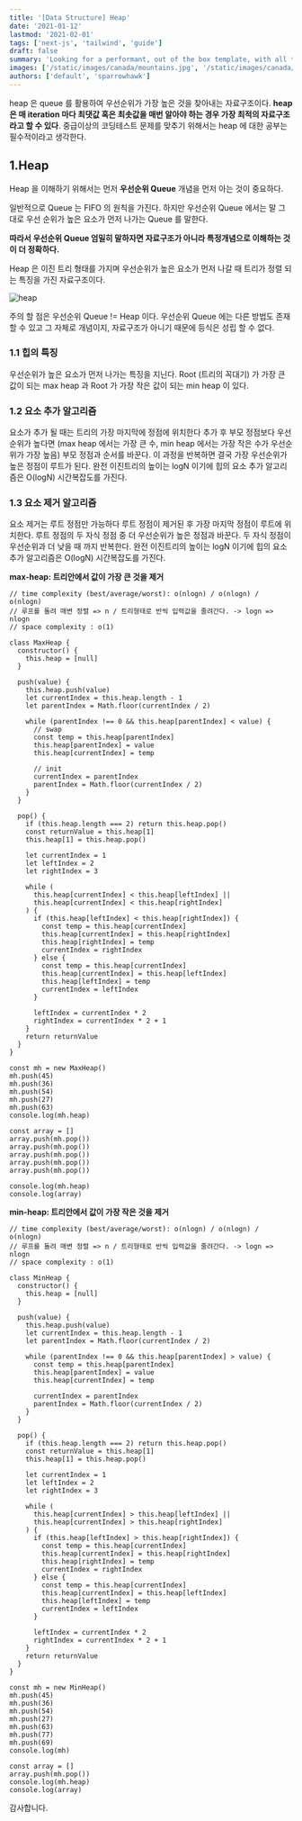 ```yaml
---
title: '[Data Structure] Heap'
date: '2021-01-12'
lastmod: '2021-02-01'
tags: ['next-js', 'tailwind', 'guide']
draft: false
summary: 'Looking for a performant, out of the box template, with all the best in web technology to support your blogging needs? Checkout the Tailwind Nextjs Starter Blog template.'
images: ['/static/images/canada/mountains.jpg', '/static/images/canada/toronto.jpg']
authors: ['default', 'sparrowhawk']
---
```


heap 은 queue 를 활용하여 우선순위가 가장 높은 것을 찾아내는 자료구조이다. **heap 은 매 iteration 마다 최댓값 혹은 최솟값을 매번 알아야 하는 경우 가장 최적의 자료구조라고 할 수 있다**. 중급이상의 코딩테스트 문제를 맞추기 위해서는 heap 에 대한 공부는 필수적이라고 생각한다.

## 1.Heap

Heap 을 이해하기 위해서는 먼저 **우선순위 Queue** 개념을 먼저 아는 것이 중요하다.

일반적으로 Queue 는 FIFO 의 원칙을 가진다. 하지만 우선순위 Queue 에서는 말 그대로 우선 순위가 높은 요소가 먼저 나가는 Queue 를 말한다.

**따라서 우선순위 Queue 엄밀히 말하자면 자료구조가 아니라 특정개념으로 이해하는 것이 더 정확하다.**

Heap 은 이진 트리 형태를 가지며 우선순위가 높은 요소가 먼저 나갈 때 트리가 정렬 되는 특징을 가진 자료구조이다.

![heap](/static/6.heap/heap.png)

주의 할 점은 우선순위 Queue != Heap 이다. 우선순위 Queue 에는 다른 방법도 존재 할 수 있고 그 자체로 개념이지, 자료구조가 아니기 때문에 등식은 성립 할 수 없다.

### 1.1 힙의 특징

우선순위가 높은 요소가 먼저 나가는 특징을 지닌다. Root (트리의 꼭대기) 가 가장 큰 값이 되는 max heap 과 Root 가 가장 작은 값이 되는 min heap 이 있다.

### 1.2 요소 추가 알고리즘

요소가 추가 될 때는 트리의 가장 마지막에 정점에 위치한다 추가 후 부모 정점보다 우선순위가 높다면 (max heap 에서는 가장 큰 수, min heap 에서는 가장 작은 수가 우선순위가 가장 높음) 부모 정점과 순서를 바꾼다. 이 과정을 반복하면 결국 가장 우선순위가 높은 정점이 루트가 된다. 완전 이진트리의 높이는 logN 이기에 힙의 요소 추가 알고리즘은 O(logN) 시간복잡도를 가진다.

### 1.3 요소 제거 알고리즘

요소 제거는 루트 정점만 가능하다 루트 정점이 제거된 후 가장 마지막 정점이 루트에 위치한다. 루트 정점의 두 자식 정점 중 더 우선순위가 높은 정점과 바꾼다. 두 자식 정점이 우선순위과 더 낮을 때 까지 반복한다. 완전 이진트리의 높이는 logN 이기에 힙의 요소 추가 알고리즘은 O(logN) 시간복잡도를 가진다.

**max-heap: 트리안에서 값이 가장 큰 것을 제거**

```tsx
// time complexity (best/average/worst): o(nlogn) / o(nlogn) /  o(nlogn)
// 루프를 돌려 매변 정렬 => n / 트리형태로 반씩 입력값을 줄려간다. -> logn => nlogn
// space complexity : o(1)

class MaxHeap {
  constructor() {
    this.heap = [null]
  }

  push(value) {
    this.heap.push(value)
    let currentIndex = this.heap.length - 1
    let parentIndex = Math.floor(currentIndex / 2)

    while (parentIndex !== 0 && this.heap[parentIndex] < value) {
      // swap
      const temp = this.heap[parentIndex]
      this.heap[parentIndex] = value
      this.heap[currentIndex] = temp

      // init
      currentIndex = parentIndex
      parentIndex = Math.floor(currentIndex / 2)
    }
  }

  pop() {
    if (this.heap.length === 2) return this.heap.pop()
    const returnValue = this.heap[1]
    this.heap[1] = this.heap.pop()

    let currentIndex = 1
    let leftIndex = 2
    let rightIndex = 3

    while (
      this.heap[currentIndex] < this.heap[leftIndex] ||
      this.heap[currentIndex] < this.heap[rightIndex]
    ) {
      if (this.heap[leftIndex] < this.heap[rightIndex]) {
        const temp = this.heap[currentIndex]
        this.heap[currentIndex] = this.heap[rightIndex]
        this.heap[rightIndex] = temp
        currentIndex = rightIndex
      } else {
        const temp = this.heap[currentIndex]
        this.heap[currentIndex] = this.heap[leftIndex]
        this.heap[leftIndex] = temp
        currentIndex = leftIndex
      }

      leftIndex = currentIndex * 2
      rightIndex = currentIndex * 2 + 1
    }
    return returnValue
  }
}

const mh = new MaxHeap()
mh.push(45)
mh.push(36)
mh.push(54)
mh.push(27)
mh.push(63)
console.log(mh.heap)

const array = []
array.push(mh.pop())
array.push(mh.pop())
array.push(mh.pop())
array.push(mh.pop())
array.push(mh.pop())

console.log(mh.heap)
console.log(array)
```

**min-heap: 트리안에서 값이 가장 작은 것을 제거**

```tsx
// time complexity (best/average/worst): o(nlogn) / o(nlogn) /  o(nlogn)
// 루프를 돌려 매변 정렬 => n / 트리형태로 반씩 입력값을 줄려간다. -> logn => nlogn
// space complexity : o(1)

class MinHeap {
  constructor() {
    this.heap = [null]
  }

  push(value) {
    this.heap.push(value)
    let currentIndex = this.heap.length - 1
    let parentIndex = Math.floor(currentIndex / 2)

    while (parentIndex !== 0 && this.heap[parentIndex] > value) {
      const temp = this.heap[parentIndex]
      this.heap[parentIndex] = value
      this.heap[currentIndex] = temp

      currentIndex = parentIndex
      parentIndex = Math.floor(currentIndex / 2)
    }
  }

  pop() {
    if (this.heap.length === 2) return this.heap.pop()
    const returnValue = this.heap[1]
    this.heap[1] = this.heap.pop()

    let currentIndex = 1
    let leftIndex = 2
    let rightIndex = 3

    while (
      this.heap[currentIndex] > this.heap[leftIndex] ||
      this.heap[currentIndex] > this.heap[rightIndex]
    ) {
      if (this.heap[leftIndex] > this.heap[rightIndex]) {
        const temp = this.heap[currentIndex]
        this.heap[currentIndex] = this.heap[rightIndex]
        this.heap[rightIndex] = temp
        currentIndex = rightIndex
      } else {
        const temp = this.heap[currentIndex]
        this.heap[currentIndex] = this.heap[leftIndex]
        this.heap[leftIndex] = temp
        currentIndex = leftIndex
      }

      leftIndex = currentIndex * 2
      rightIndex = currentIndex * 2 + 1
    }
    return returnValue
  }
}

const mh = new MinHeap()
mh.push(45)
mh.push(36)
mh.push(54)
mh.push(27)
mh.push(63)
mh.push(77)
mh.push(69)
console.log(mh)

const array = []
array.push(mh.pop())
console.log(mh.heap)
console.log(array)
```

감사합니다.
